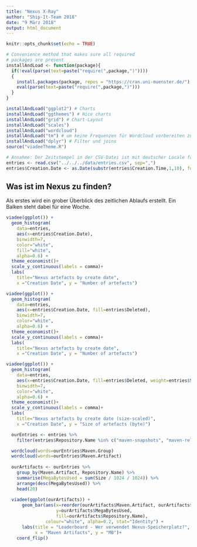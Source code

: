 ```yaml
---
title: "Nexus X-Ray"
author: "Ship-It-Team 2018"
date: "9 März 2018"
output: html_document
---
```


```r
knitr::opts_chunk$set(echo = TRUE)

# Convenience method that makes sure all required
# packages are present
installAndLoad <- function(package){
  if(!eval(parse(text=paste("require(",package,")")))) 
  { 
    install.packages(package, repos = "https://cran.uni-muenster.de/")
    eval(parse(text=paste("require(",package,")")))
  }
}

installAndLoad("ggplot2") # Charts
installAndLoad("ggthemes") # Nice charts
installAndLoad("grid") # Chart-Layout
installAndLoad("scales")
installAndLoad("wordcloud")
installAndLoad("tm") # um keine Frequenzen für Wordcloud vorbereiten zu müssen
installAndLoad("dplyr") # Filter und joins
source("viadeeTheme.R")

# Annahme: Der Zeitstempel in der CSV-Datei ist mit deutscher Locale formatiert.
entries <- read.csv("../../../data/entries.csv", sep=",")
entries$Creation.Date <- as.Date(substr(entries$Creation.Time,1,10), format="%d.%m.%Y")


```

## Was ist im Nexus zu finden?

Als erstes wird ein grober Überblick des zeitlichen Ablaufs erstellt. Ein Balken steht dabei für eine Woche.


```r

viadee(ggplot()) +
  geom_histogram(
    data=entries, 
    aes(x=entries$Creation.Date), 
    binwidth=7,
    color="white",
    fill="white",
    alpha=0.6) +
  theme_economist()+
  scale_y_continuous(labels = comma)+
  labs(
    title="Nexus artefacts by create date",
    x ="Creation Date", y = "Number of artefacts")


```

```r

viadee(ggplot()) +
  geom_histogram(
    data=entries, 
    aes(x=entries$Creation.Date, fill=entries$Deleted), 
    binwidth=7,
    color="white",
    alpha=0.6) +
  theme_economist()+
  scale_y_continuous(labels = comma)+
  labs(
    title="Nexus artefacts by create date",
    x ="Creation Date", y = "Number of artefacts")

```

```r

viadee(ggplot()) +
  geom_histogram(
    data=entries, 
    aes(x=entries$Creation.Date, fill=entries$Deleted, weight=entries$Size), 
    binwidth=7,
    color="white",
    alpha=0.6) +
  theme_economist()+
  scale_y_continuous(labels = comma)+
  labs(
    title="Nexus artefacts by create date (size-scaled)",
    x ="Creation Date", y = "Size of artefacts (byte)")

```

```r

  ourEntries <- entries %>% 
    filter(entries$Repository.Name %in% c("maven-snapshots", "maven-releases"))  

  wordcloud(words=ourEntries$Maven.Group)
  wordcloud(words=ourEntries$Maven.Artifact)
  
  ourArtifacts <- ourEntries %>%
    group_by(Maven.Artifact, Repository.Name) %>%
    summarise(MegaBytesUsed = sum(Size / 1024 / 1024)) %>%
    arrange(desc(MegaBytesUsed)) %>%
    head(20)
    
  viadee(ggplot(ourArtifacts)) +
      geom_bar(aes(x=reorder(ourArtifacts$Maven.Artifact, ourArtifacts$MegaBytesUsed), 
                   y=ourArtifacts$MegaBytesUsed,
                   fill=ourArtifacts$Repository.Name), 
               colour="white", alpha=0.2, stat="Identity") +
      labs(title = "Leaderboard - Wer verwendet Nexus-Speicherplatz?",
           x = "Maven Artifacts", y = "MB")+
    coord_flip()
  
```